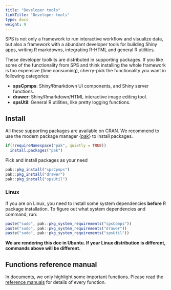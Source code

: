 ```yaml
---
title: "Developer tools"
linkTitle: "Developer tools"
type: docs
weight: 9
---
```


SPS is not only a framework to run interactive workflow and visualize data, but 
also a framework with a abundant developer tools for building Shiny apps, writing R markdowns,
integrating R-HTML and general R utilities. 

These developer toolkits are distributed in supporting packages. If you like 
some of the functionality from SPS and think installing the whole framework is 
too expensive (time consuming), cherry-pick the functionality you want in following
categories:

- **spsCpmps**: Shiny/Rmarkdown UI components, and Shiny server functions.
- **drawer**: Shiny/Rmarkdown/HTML interactive image editing tool.
- **spsUtil**: General R utilities, like pretty logging functions.


## Install
All these supporting packages are available on CRAN. We recommend to use the 
modern package manager {[pak](https://github.com/r-lib/pak)} to install packages. 

```r
if(!requireNamespace("pak", quietly = TRUE))
  install.packages("pak")
```


Pick and install packages as your need 
```r
pak::pkg_install("spsCpmps")
pak::pkg_install("drawer")
pak::pkg_install("spsUtil")
```

### Linux 

If you are on Linux, you need to install some system dependencies **before** R package
installation. To figure out 
what system dependencies and command, run: 

```r
paste("sudo", pak::pkg_system_requirements("spsComps"))
paste("sudo", pak::pkg_system_requirements("drawer"))
paste("sudo", pak::pkg_system_requirements("spsUtil"))
```


<b class = "text-primary">We are rendering this doc in Ubuntu. If your Linux distribution is different, commands above will be different.</b>

## Functions reference manual
In documents, we only highlight some important functions. Please read 
the [reference manuals](/sps/sps_funcs) for details of every function. 





